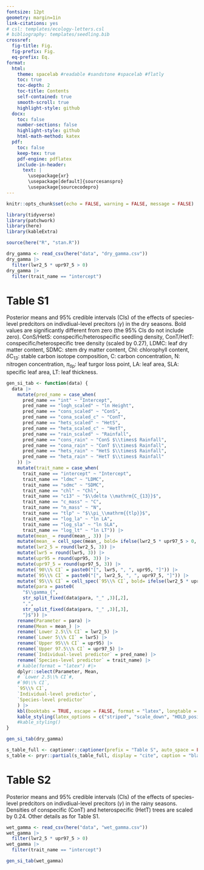 ```yaml
---
fontsize: 12pt
geometry: margin=1in
link-citations: yes
# csl: templates/ecology-letters.csl
# bibliography: templates/seedling.bib
crossref:
  fig-title: Fig.
  fig-prefix: Fig.
  eq-prefix: Eq.
format:
  html:
    theme: spacelab #readable #sandstone #spacelab #flatly
    toc: true
    toc-depth: 2
    toc-title: Contents
    self-contained: true
    smooth-scroll: true
    highlight-style: github
  docx:
    toc: false
    number-sections: false
    highlight-style: github
    html-math-method: katex
  pdf:
    toc: false
    keep-tex: true
    pdf-engine: pdflatex
    include-in-header:
      text: |
        \usepackage{xr}
        \usepackage[default]{sourcesanspro}
        \usepackage{sourcecodepro}
---
```


```r
knitr::opts_chunk$set(echo = FALSE, warning = FALSE, message = FALSE)
```



```r
library(tidyverse)
library(patchwork)
library(here)
library(kableExtra)
```

```r
source(here("R", "stan.R"))
```

```r
dry_gamma <- read_csv(here("data", "dry_gamma.csv"))
dry_gamma |>
  filter(lwr2_5 * upr97_5 > 0)
dry_gamma |>
  filter(trait_name == "intercept")
```

# Table S1

Posterior means and 95% credible intervals (CIs) of the effects of species-level predcitors on indivdiual-level precitors ($\gamma$) in the dry seasons.
Bold values are significantly different from zero (the 95% CIs do not include zero).
ConS/HetS: conspecific/heterospecific seedling density,
ConT/HetT: conspecific/heterospecific tree density (scaled by 0.27),
LDMC: leaf dry matter content,
SDMC: stem dry matter content,
Chl: chlorophyll content,
$\delta$C~13~: stable carbon isotope composition,
C: carbon concentration,
N: nitrogen concentration,
$\pi$~tlp~: leaf turgor loss point,
LA: leaf area,
SLA: specific leaf area,
LT: leaf thickness.

```r
gen_si_tab <- function(data) {
  data |>
    mutate(pred_name = case_when(
      pred_name == "int" ~ "Intercept",
      pred_name == "logh_scaled" ~ "ln Height",
      pred_name == "cons_scaled" ~ "ConS",
      pred_name == "cona_scaled_c" ~ "ConT",
      pred_name == "hets_scaled" ~ "HetS",
      pred_name == "heta_scaled_c" ~ "HetT",
      pred_name == "rain_scaled" ~ "Rainfall",
      pred_name == "cons_rain" ~ "ConS $\\times$ Rainfall",
      pred_name == "cona_rain" ~ "ConT $\\times$ Rainfall",
      pred_name == "hets_rain" ~ "HetS $\\times$ Rainfall",
      pred_name == "heta_rain" ~ "HetT $\\times$ Rainfall"
    )) |>
    mutate(trait_name = case_when(
      trait_name == "intercept" ~ "Intercept",
      trait_name == "ldmc" ~ "LDMC",
      trait_name == "sdmc" ~ "SDMC",
      trait_name == "chl" ~ "Chl",
      trait_name == "c13" ~ "$\\delta \\mathrm{C_{13}}$",
      trait_name == "c_mass" ~ "C",
      trait_name == "n_mass" ~ "N",
      trait_name == "tlp" ~ "$\\pi_\\mathrm{{tlp}}$",
      trait_name == "log_la" ~ "ln LA",
      trait_name == "log_sla" ~ "ln SLA",
      trait_name == "log_lt" ~ "ln LT")) |>
    mutate(mean_ = round(mean_, 3)) |>
    mutate(mean_ = cell_spec(mean_, bold= ifelse(lwr2_5 * upr97_5 > 0, TRUE,FALSE))) |>
    mutate(lwr2_5 = round(lwr2_5, 3)) |>
    mutate(lwr5 = round(lwr5, 3)) |>
    mutate(upr95 = round(upr95, 3)) |>
    mutate(upr97_5 = round(upr97_5, 3)) |>
    mutate(`90\\% CI` = paste0("[", lwr5, ", ", upr95, "]")) |>
    mutate(`95\\% CI` = paste0("[", lwr2_5, ", ", upr97_5, "]")) |>
    mutate(`95\\% CI` = cell_spec(`95\\% CI`, bold= ifelse(lwr2_5 * upr97_5 > 0, TRUE,FALSE))) |>
    mutate(para = paste0(
      "$\\gamma_{",
      str_split_fixed(data$para, "_" ,3)[,2],
      ",",
      str_split_fixed(data$para, "_" ,3)[,3],
      "}$")) |>
    rename(Parameter = para) |>
    rename(Mean = mean_) |>
    rename(`Lower 2.5\\% CI` = lwr2_5) |>
    rename(`Lower 5\\% CI` = lwr5) |>
    rename(`Upper 95\\% CI` = upr95) |>
    rename(`Upper 97.5\\% CI` = upr97_5) |>
    rename(`Individual-level predictor` = pred_name) |>
    rename(`Species-level predictor` = trait_name) |>
    # kable(format = "latex") #|>
    dplyr::select(Parameter, Mean,
    # `Lower 2.5\\% CI`#,
    #`90\\% CI`,
    `95\\% CI`,
    `Individual-level predictor`,
    `Species-level predictor`
    ) |>
    kbl(booktabs = TRUE, escape = FALSE, format = "latex", longtable = TRUE) |>
    kable_styling(latex_options = c("striped", "scale_down", "HOLD_position", "repeat_header"))
    #kable_styling()
}
```

```r
gen_si_tab(dry_gamma)
```

\newpage

```r
s_table_full <- captioner::captioner(prefix = "Table S", auto_space = FALSE)
s_table <- pryr::partial(s_table_full, display = "cite", caption = "blank")
```

# Table S2

Posterior means and 95% credible intervals (CIs) of the effects of species-level predcitors on indivdiual-level precitors ($\gamma$) in the rainy seasons.
Densities of conspecific (ConT) and heterospecific (HetT) trees are scaled by 0.24.
Other details as for Table S1.

```r
wet_gamma <- read_csv(here("data", "wet_gamma.csv"))
wet_gamma |>
  filter(lwr2_5 * upr97_5 > 0)
wet_gamma |>
  filter(trait_name == "intercept")
```
```r
gen_si_tab(wet_gamma)
```

